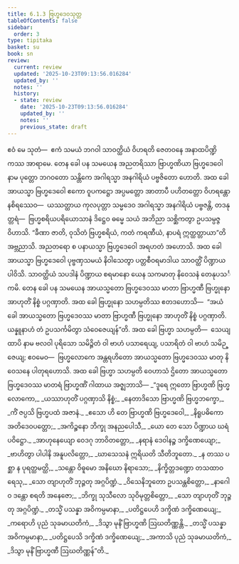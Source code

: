 ```yaml
---
title: 6.1.3 ဗြဟ္မဒေဝသုတ္တ
tableOfContents: false
sidebar:
  order: 3
type: tipitaka
basket: su
book: sn
review:
  current: review
  updated: '2025-10-23T09:13:56.016284'
  updated_by: ''
  notes: ''
  history:
  - state: review
    date: '2025-10-23T09:13:56.016284'
    updated_by: ''
    notes: ''
    previous_state: draft
---
```



<ReviewStatus review={frontmatter.review} showDetails={true} />

<HypothesisAnnotation frontmatter={frontmatter} />

<DynamicBreadcrumb />

<Division number="174" book="sn" e="ch" v="18" p="304">

<Paragraph number="1029" book="sn">
ဧဝံ မေ သုတံ—  ဧကံ သမယံ ဘဂဝါ သာဝတ္ထိယံ ဝိဟရတိ ဇေတဝနေ အနာထပိဏ္ဍိကဿ အာရာမေ. တေန ခေါ ပန သမယေန အညတရိဿာ ဗြာဟ္မဏိယာ ဗြဟ္မဒေဝေါ နာမ ပုတ္တော ဘဂဝတော သန္တိကေ အဂါရသ္မာ အနဂါရိယံ ပဗ္ဗဇိတော ဟောတိ.
</Paragraph>

<Paragraph number="1030" book="sn">
အထ ခေါ အာယသ္မာ ဗြဟ္မဒေဝေါ ဧကော ဝူပကဋ္ဌော အပ္ပမတ္တော အာတာပီ ပဟိတတ္တော ဝိဟရန္တော နစိရဿေဝ—  ယဿတ္ထာယ ကုလပုတ္တာ သမ္မဒေဝ အဂါရသ္မာ အနဂါရိယံ ပဗ္ဗဇန္တိ, တဒနုတ္တရံ—  ဗြဟ္မစရိယပရိယောသာနံ ဒိဋ္ဌေဝ ဓမ္မေ သယံ အဘိညာ သစ္ဆိကတွာ ဥပသမ္ပဇ္ဇ ဝိဟာသိ. “ခီဏာ ဇာတိ, ဝုသိတံ ဗြဟ္မစရိယံ, ကတံ ကရဏီယံ, နာပရံ ဣတ္ထတ္တာယာ”တိ အဗ္ဘညာသိ. အညတရော စ ပနာယသ္မာ ဗြဟ္မဒေဝေါ အရဟတံ အဟောသိ.
</Paragraph>

<Paragraph number="1031" book="sn">
အထ ခေါ အာယသ္မာ ဗြဟ္မဒေဝေါ ပုဗ္ဗဏှသမယံ နိဝါသေတွာ ပတ္တစီဝရမာဒါယ သာဝတ္ထိံ ပိဏ္ဍာယ ပါဝိသိ. သာဝတ္ထိယံ သပဒါနံ ပိဏ္ဍာယ စရမာနော ယေန သကမာတု နိဝေသနံ တေနုပသင်္ကမိ. တေန ခေါ ပန သမယေန အာယသ္မတော ဗြဟ္မဒေဝဿ မာတာ ဗြာဟ္မဏီ ဗြဟ္မုနော အာဟုတိံ နိစ္စံ ပဂ္ဂဏှာတိ. အထ ခေါ ဗြဟ္မုနော သဟမ္ပတိဿ ဧတဒဟောသိ—  “အယံ ခေါ အာယသ္မတော ဗြဟ္မဒေဝဿ မာတာ ဗြာဟ္မဏီ ဗြဟ္မုနော အာဟုတိံ နိစ္စံ ပဂ္ဂဏှာတိ. ယန္နူနာဟံ တံ ဥပသင်္ကမိတွာ သံဝေဇေယျန်”တိ. အထ ခေါ ဗြဟ္မာ သဟမ္ပတိ—  သေယျထာပိ နာမ ဗလဝါ ပုရိသော သမိဉ္ဇိတံ ဝါ ဗာဟံ ပသာရေယျ, ပသာရိတံ ဝါ ဗာဟံ သမိဉ္ဇေယျ; ဧဝမေဝ—  ဗြဟ္မလောကေ အန္တရဟိတော အာယသ္မတော ဗြဟ္မဒေဝဿ မာတု နိဝေသနေ ပါတုရဟောသိ. အထ ခေါ ဗြဟ္မာ သဟမ္ပတိ ဝေဟာသံ ဌိတော အာယသ္မတော ဗြဟ္မဒေဝဿ မာတရံ ဗြာဟ္မဏိံ ဂါထာယ အဇ္ဈဘာသိ—
</Paragraph>

<Paragraph number="1032" type="verses" book="sn">
_“ဒူရေ ဣတော ဗြာဟ္မဏိ ဗြဟ္မလောကော,_  
_ယဿာဟုတိံ ပဂ္ဂဏှာသိ နိစ္စံ;_  
_နေတာဒိသော ဗြာဟ္မဏိ ဗြဟ္မဘက္ခော,_  
_ကိံ ဇပ္ပသိ ဗြဟ္မပထံ အဇာနံ._  

</Paragraph>

<Paragraph number="1033" type="verses" book="sn">
_ဧသော ဟိ တေ ဗြာဟ္မဏိ ဗြဟ္မဒေဝေါ,_  
_နိရူပဓိကော အတိဒေဝပတ္တော;_  
_အကိဉ္စနော ဘိက္ခု အနညပေါသီ,_  
_ယော တေ သော ပိဏ္ဍာယ ဃရံ ပဝိဋ္ဌော._  

</Paragraph>

<Paragraph number="1034" type="verses" book="sn">
_အာဟုနေယျော ဝေဒဂု ဘာဝိတတ္တော,_  
_နရာနံ ဒေဝါနဉ္စ ဒက္ခိဏေယျော;_  
_ဗာဟိတွာ ပါပါနိ အနူပလိတ္တော,_  
_ဃာသေသနံ ဣရိယတိ သီတိဘူတော._  

</Paragraph>

<Paragraph number="1035" type="verses" book="sn">
_န တဿ ပစ္ဆာ န ပုရတ္ထမတ္ထိ,_  
_သန္တော ဝိဓူမော အနိဃော နိရာသော;_  
_နိက္ခိတ္တဒဏ္ဍော တသထာဝရေသု,_  
_သော တျာဟုတိံ ဘုဉ္ဇတု အဂ္ဂပိဏ္ဍံ._  

</Paragraph>

<Paragraph number="1036" type="verses" book="sn">
_ဝိသေနိဘူတော ဥပသန္တစိတ္တော,_  
_နာဂေါဝ ဒန္တော စရတိ အနေဇော;_  
_ဘိက္ခု သုသီလော သုဝိမုတ္တစိတ္တော,_  
_သော တျာဟုတိံ ဘုဉ္ဇတု အဂ္ဂပိဏ္ဍံ._  

</Paragraph>

<Paragraph number="1037" type="verses" book="sn">
_တသ္မိံ ပသန္နာ အဝိကမ္ပမာနာ,_  
_ပတိဋ္ဌပေဟိ ဒက္ခိဏံ ဒက္ခိဏေယျေ;_  
_ကရောဟိ ပုညံ သုခမာယတိကံ,_  
_ဒိသွာ မုနိံ ဗြာဟ္မဏိ ဩဃတိဏ္ဏန္တိ._  

</Paragraph>

<Paragraph number="1038" type="verses" book="sn">
_တသ္မိံ ပသန္နာ အဝိကမ္ပမာနာ,_  
_ပတိဋ္ဌပေသိ ဒက္ခိဏံ ဒက္ခိဏေယျေ;_  
_အကာသိ ပုညံ သုခမာယတိကံ,_  
_ဒိသွာ မုနိံ ဗြာဟ္မဏီ ဩဃတိဏ္ဏန်”တိ._
</Paragraph>
</Division>